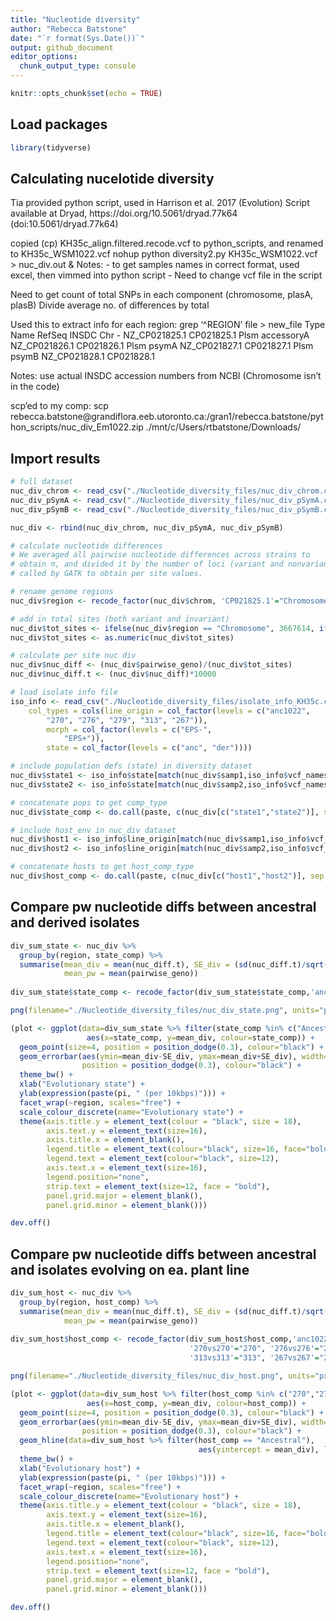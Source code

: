```yaml
---
title: "Nucleotide diversity"
author: "Rebecca Batstone"
date: "`r format(Sys.Date())`"
output: github_document
editor_options: 
  chunk_output_type: console
---
```


```r
knitr::opts_chunk$set(echo = TRUE)
```

## Load packages

```r
library(tidyverse)
```

## Calculating nucelotide diversity

Tia provided python script, used in Harrison et al. 2017 (Evolution)
Script available at Dryad, https://doi.org/10.5061/dryad.77k64 (doi:10.5061/dryad.77k64)

copied (cp) KH35c_align.filtered.recode.vcf to python_scripts, and renamed to KH35c_WSM1022.vcf
nohup python diversity2.py KH35c_WSM1022.vcf > nuc_div.out &
Notes: 
- to get samples names in correct format, used excel, then vimmed into python script
- Need to change vcf file in the script

Need to get count of total SNPs in each component (chromosome, plasA, plasB)
Divide average no. of differences by total 

Used this to extract info for each region:
grep '^REGION' file > new_file
Type	Name	      RefSeq	      INSDC
Chr	  -	          NZ_CP021825.1	CP021825.1
Plsm	accessoryA	NZ_CP021826.1	CP021826.1
Plsm	psymA	      NZ_CP021827.1	CP021827.1
Plsm	psymB	      NZ_CP021828.1	CP021828.1

Notes: use actual INSDC accession numbers from NCBI (Chromosome isn't in the code)

scp'ed to my comp:
scp rebecca.batstone@grandiflora.eeb.utoronto.ca:/gran1/rebecca.batstone/python_scripts/nuc_div_Em1022.zip ./mnt/c/Users/rtbatstone/Downloads/

## Import results

```r
# full dataset
nuc_div_chrom <- read_csv("./Nucleotide_diversity_files/nuc_div_chrom.csv")
nuc_div_pSymA <- read_csv("./Nucleotide_diversity_files/nuc_div_pSymA.csv")
nuc_div_pSymB <- read_csv("./Nucleotide_diversity_files/nuc_div_pSymB.csv")

nuc_div <- rbind(nuc_div_chrom, nuc_div_pSymA, nuc_div_pSymB)

# calculate nucleotide differences
# We averaged all pairwise nucleotide differences across strains to
# obtain π, and divided it by the number of loci (variant and nonvariant)
# called by GATK to obtain per site values.

# rename genome regions
nuc_div$region <- recode_factor(nuc_div$chrom, 'CP021825.1'="Chromosome", 'CP021827.1'="pSymA", 'CP021828.1'="pSymB")

# add in total sites (both variant and invariant)
nuc_div$tot_sites <- ifelse(nuc_div$region == "Chromosome", 3667614, ifelse(nuc_div$region == "pSymA", 1279311, 1623934))
nuc_div$tot_sites <- as.numeric(nuc_div$tot_sites)

# calculate per site nuc div
nuc_div$nuc_diff <- (nuc_div$pairwise_geno)/(nuc_div$tot_sites)
nuc_div$nuc_diff.t <- (nuc_div$nuc_diff)*10000

# load isolate info file
iso_info <- read_csv("./Nucleotide_diversity_files/isolate_info_KH35c.csv", 
    col_types = cols(line_origin = col_factor(levels = c("anc1022", 
        "270", "276", "279", "313", "267")), 
        morph = col_factor(levels = c("EPS-", 
            "EPS+")),
        state = col_factor(levels = c("anc", "der"))))

# include population defs (state) in diversity dataset
nuc_div$state1 <- iso_info$state[match(nuc_div$samp1,iso_info$vcf_names)]
nuc_div$state2 <- iso_info$state[match(nuc_div$samp2,iso_info$vcf_names)]

# concatenate pops to get comp_type
nuc_div$state_comp <- do.call(paste, c(nuc_div[c("state1","state2")], sep = "vs"))

# include host_env in nuc_div dataset
nuc_div$host1 <- iso_info$line_origin[match(nuc_div$samp1,iso_info$vcf_names)]
nuc_div$host2 <- iso_info$line_origin[match(nuc_div$samp2,iso_info$vcf_names)]

# concatenate hosts to get host_comp_type
nuc_div$host_comp <- do.call(paste, c(nuc_div[c("host1","host2")], sep = "vs"))
```

## Compare pw nucleotide diffs between ancestral and derived isolates

```r
div_sum_state <- nuc_div %>%
  group_by(region, state_comp) %>%
  summarise(mean_div = mean(nuc_diff.t), SE_div = (sd(nuc_diff.t)/sqrt(length(nuc_diff.t))),
            mean_pw = mean(pairwise_geno))
  
div_sum_state$state_comp <- recode_factor(div_sum_state$state_comp,'ancvsanc'="Ancestral",'dervsder'="Derived")

png(filename="./Nucleotide_diversity_files/nuc_div_state.png", units="px", width=863, height=235)

(plot <- ggplot(data=div_sum_state %>% filter(state_comp %in% c("Ancestral","Derived")),
                 aes(x=state_comp, y=mean_div, colour=state_comp)) + 
  geom_point(size=4, position = position_dodge(0.3), colour="black") + 
  geom_errorbar(aes(ymin=mean_div-SE_div, ymax=mean_div+SE_div), width=.1, 
                position = position_dodge(0.3), colour="black") +
  theme_bw() +
  xlab("Evolutionary state") + 
  ylab(expression(paste(pi, " (per 10kbps)"))) +
  facet_wrap(~region, scales="free") +
  scale_colour_discrete(name="Evolutionary state") +
  theme(axis.title.y = element_text(colour = "black", size = 18), 
        axis.text.y = element_text(size=16), 
        axis.title.x = element_blank(), 
        legend.title = element_text(colour="black", size=16, face="bold"),
        legend.text = element_text(colour="black", size=12),
        axis.text.x = element_text(size=16),
        legend.position="none",
        strip.text = element_text(size=12, face = "bold"),
        panel.grid.major = element_blank(), 
        panel.grid.minor = element_blank()))

dev.off()
```

## Compare pw nucleotide diffs between ancestral and isolates evolving on ea. plant line

```r
div_sum_host <- nuc_div %>%
  group_by(region, host_comp) %>%
  summarise(mean_div = mean(nuc_diff.t), SE_div = (sd(nuc_diff.t)/sqrt(length(nuc_diff.t))),
            mean_pw = mean(pairwise_geno))
  
div_sum_host$host_comp <- recode_factor(div_sum_host$host_comp,'anc1022vsanc1022'="Ancestral",
                                        '270vs270'="270", '276vs276'="276", '279vs279'="279",
                                        '313vs313'="313", '267vs267'="267")

png(filename="./Nucleotide_diversity_files/nuc_div_host.png", units="px", width=945, height=275)

(plot <- ggplot(data=div_sum_host %>% filter(host_comp %in% c("270","276","279","313","267")),
                 aes(x=host_comp, y=mean_div, colour=host_comp)) + 
  geom_point(size=4, position = position_dodge(0.3), colour="black") + 
  geom_errorbar(aes(ymin=mean_div-SE_div, ymax=mean_div+SE_div), width=.1, 
                position = position_dodge(0.3), colour="black") +
  geom_hline(data=div_sum_host %>% filter(host_comp == "Ancestral"),
                                          aes(yintercept = mean_div), linetype = 2, color = "black") +
  theme_bw() +
  xlab("Evolutionary host") + 
  ylab(expression(paste(pi, " (per 10kbps)"))) +
  facet_wrap(~region, scales="free") +
  scale_colour_discrete(name="Evolutionary host") +
  theme(axis.title.y = element_text(colour = "black", size = 18), 
        axis.text.y = element_text(size=16), 
        axis.title.x = element_blank(), 
        legend.title = element_text(colour="black", size=16, face="bold"),
        legend.text = element_text(colour="black", size=12),
        axis.text.x = element_text(size=16),
        legend.position="none",
        strip.text = element_text(size=12, face = "bold"),
        panel.grid.major = element_blank(), 
        panel.grid.minor = element_blank()))

dev.off()
```
